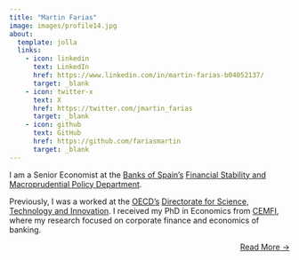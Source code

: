 ```yaml
---
title: "Martin Farias"
image: images/profile14.jpg
about:
  template: jolla
  links:
    - icon: linkedin
      text: LinkedIn
      href: https://www.linkedin.com/in/martin-farias-b04052137/
      target: _blank
    - icon: twitter-x
      text: X
      href: https://twitter.com/jmartin_farias
      target: _blank
    - icon: github
      text: GitHub
      href: https://github.com/fariasmartin
      target: _blank
---
```


I am a Senior Economist at the [Banks of Spain's](https://www.bde.es/){target="_blank"} [Financial Stability and Macroprudential Policy Department](https://www.bde.es/wbe/en/sobre-banco/organizacion/estructura/dg-regulacion/){target="_blank"}. 

<!-- I am a Junior Economist at the [OECD's](https://www.oecd.org/){target="_blank"} [Directorate for Science, Technology and Innovation](https://www.oecd.org/en/about/directorates/directorate-for-science-technology-and-innovation.html){target="_blank"}.
 -->
Previously, I was a worked at the [OECD's](https://www.oecd.org/){target="_blank"} [Directorate for Science, Technology and Innovation](https://www.oecd.org/en/about/directorates/directorate-for-science-technology-and-innovation.html){target="_blank"}. I received my PhD in Economics from [CEMFI](https://www.cemfi.es/){target="_blank"}, where my research focused on corporate finance and economics of banking.


::: {style="text-align: right"}
[Read More →](../about)
:::



